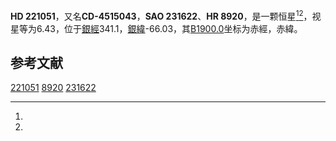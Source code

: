 {{Starbox begin
| name = HD 221051
}}
{{Starbox observe
| epoch = [[J2000.0|J2000.0]]
| constell = {{星座名待查}}<ref name=SIMBAD>{{cite web
 | url=http://simbad.u-strasbg.fr/simbad/sim-id?Ident=HR+8920
 | title =Pulsating variable Star
 | publisher=Centre de Données astronomiques de Strasbourg
 | work=SIMBAD
 | accessdate=2012-07-13}}</ref><ref name=DATA>{{cite web
 | url=http://vizier.u-strasbg.fr/viz-bin/VizieR-5?-out.add=.&-source=5050&-corr=PK=HR&-out.max=9999&HR=8920
 | title=VizieR Detailed Page
 | accessdate=2012-07-13
 | archive-date=2016-03-04
 | archive-url=https://web.archive.org/web/20160304235957/http://vizier.u-strasbg.fr/viz-bin/VizieR-5?-out.add=.&-source=5050&-corr=PK=HR&-out.max=9999&HR=8920
 | dead-url=no
 }}</ref>
| 星官 = 
| ra = {{RA|23|29|0.8}}<ref name=SIMBAD /><ref name=DATA />
| dec = {{DEC|-44|29|52}}<ref name=SIMBAD /><ref name=DATA />
| appmag_v = 6.43<ref name=SIMBAD /><ref name=DATA />
}}
{{Starbox character
| class = K2III<ref name=SIMBAD /><ref name=DATA />
| b-v = 1.18<ref name=SIMBAD /><ref name=DATA />
| u-b = <ref name=SIMBAD /><ref name=DATA />
| r-i = <ref name=SIMBAD /><ref name=DATA />
| variable = 
}}
{{Starbox astrometry
| radial_v = 
| prop_mo_ra = -20
| parallax = 
| p_error = 
}}
{{Starbox catalog
| names =CD-4515043，[[SAO星表|SAO]] 231622，[[HD星表|HD]] 221051，[[HR星表|HR]] 8920}}
{{Starbox reference |Simbad=HR+8920}}
{{Starbox end}}

'''HD 221051'''，又名'''CD-4515043'''，'''SAO 231622'''、'''HR 8920'''，是一颗恒星<ref name=SIMBAD /><ref name=DATA />，视星等为6.43，位于[[銀道座標系|銀經]]341.1，[[銀道座標系|銀緯]]-66.03，其[[B1900.0|B1900.0]]坐标为赤經{{RA|23|23|33.6}}，赤緯{{DEC|-45|-66.03|55}}。

== 参考文献 ==
{{reflist}}

{{star-stub}}

[[Category:HD和HDE天體|221051]]
[[Category:HR天體|8920]]
[[Category:SAO天體|231622]]